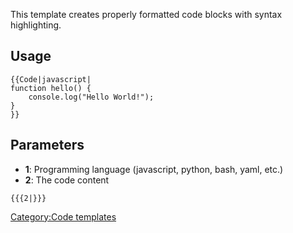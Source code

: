 <noinclude>
This template creates properly formatted code blocks with syntax highlighting.

== Usage ==
<pre>
{{Code|javascript|
function hello() {
    console.log("Hello World!");
}
}}
</pre>

== Parameters ==
* '''1''': Programming language (javascript, python, bash, yaml, etc.)
* '''2''': The code content

</noinclude><includeonly><syntaxhighlight lang="{{{1|text}}}" style="background: #f6f8fa; border: 1px solid #d0d7de; border-radius: 6px; padding: 16px;">
{{{2|}}}
</syntaxhighlight></includeonly>
[[Category:Code templates]]